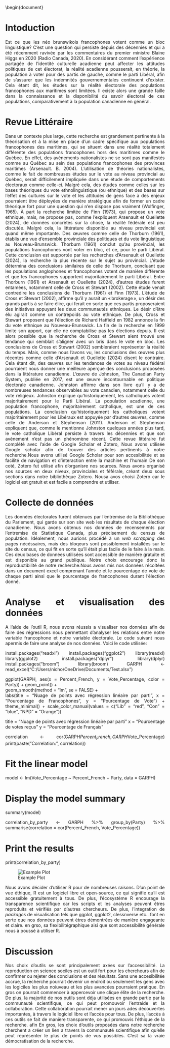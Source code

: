\documentclass[12pt]{article}

\usepackage{graphicx} % Required for inserting images
\usepackage[utf8]{inputenc}
\usepackage{times}
\usepackage{fvextra}
\usepackage[style=apa,url=false,isbn=false,doi=false,backend=biber,language=french,autolang=other]{biblatex}
\usepackage{csquotes}
\usepackage{booktabs}
\usepackage{multirow}
\usepackage[letterpaper, margin=2.5cm]{geometry}
\usepackage[main=french,english]{babel}
\usepackage[toc,page]{appendix}
\usepackage[T1]{fontenc}
\usepackage{lmodern}
\usepackage{xcolor}
\usepackage{subcaption}
\usepackage{listings}
\usepackage{microtype}

\linespread{1.5}

\addbibresource{rc3.bib}
\AtEveryBibitem{\clearfield{annotation}\clearfield{eprint}\clearfield{eprinttype}\clearfield{eprintclass}\clearfield{note}}
\DefineBibliographyExtras{french}{\restorecommand\mkbibnamefamily}
\begin{document}

\setlength{\emergencystretch}{3em}

\begin{titlepage}
  \newpage{}
  \let\footnotesize\small{}
  \let\footnoterule\relax{}
  \let\footnote\thanks{}

  \baselineskip=1.4\baselineskip{}

  \begin{center}
    \setcounter{page}{1}
    \includegraphics[height=20mm,keepaspectratio=true]{ul_p.pdf}
    \vfil{}
    {\fontsize{17.28}{14}\selectfont \textbf{Projet de Session}}
    \vfil{}
    \textbf{Nicholas Gaudet} \\
    537 284 355
    \vfil{}
    Outils Numériques de Recherche \\ POL-6078
    \vfil{}
    Présenté à:\\
    \textbf{ Adrien Cloutier } \\
    \vfil{}
    Département de science politique \\Faculté des sciences sociales \\Université Laval
    \vfil{}
    \vfil{}
    Québec, Canada \\
    \vfil{}
    \copyright{} Alexandre Bouillon, \today{}
  \end{center}
\end{titlepage}

::: {style="text-align: justify;"}
# Intoduction

Est ce que les néo brunswikois francophones votent comme un bloc linguistique? C'est une question qui persiste depuis des décennies et qui a été récemment ravivée par les commentaires du premier ministre Blaine Higgs en 2020 (Radio Canada, 2020). En considérant comment l’expérience partagée de l’identité culturelle acadienne peut affecter les attitudes politiques de cet électorat, la réalité acadienne pousserait, en théorie, la population à voter pour des partis de gauche, comme le parti Libéral, afin de s’assurer que les indemnités gouvernementales continuent d’exister. Cela étant dit, les études sur la réalité électorale des populations francophones aux maritimes sont limitées. Il existe alors une grande faille dans la connaissance et la disponibilité du savoir électoral de ces populations, comparativement à la population canadienne en général.

# Revue Littéraire

Dans un contexte plus large, cette recherche est grandement pertinente à la théorisation et à la mise en place d’un cadre spécifique aux populations francophones des maritimes, qui se situent dans une réalité totalement différente des populations francophones hors des maritimes comme le Québec. En effet, des avènements nationalistes ne se sont pas manifestés comme au Québec au sein des populations francophones des provinces maritimes (Arsenault. B. 2004). L’utilisation de théories nationalistes, comme le fait de nombreuses études sur le vote au niveau provincial au Québec, serait difficilement impliquée dans une étude de comportements électoraux comme celle-ci. Malgré cela, des études comme celles sur les bases théoriques du vote ethnolinguistique (ou ethnique) et des bases sur l’effet des cultures sur le vote et les attitudes de gens face à des enjeux pourraient être déployées de manière stratégique afin de former un cadre théorique fort pour une question qui n’en dispose pas vraiment (Wolfinger, 1965). À part la recherche limitée de Finn (1973), qui propose un vote ethnique, mais, ne propose pas, comme l’expliquent Arsenault et Ouellette (2024), de données concrètes sur la chose, la réalité fédérale est peu discutée. Malgré cela, la littérature disponible au niveau provincial est quand même importante. Des œuvres comme celle de Thorburn (1961), établis une vue d’ensemble provinciale des politiques et du vote linguistique au Nouveau-Brunswick. Thorburn (1961) conclut qu’au provincial, les populations francophones vont voter en bloc, et ce, pour le parti Libéral. Cette conclusion est supportée par les recherches d’Arsenault et Ouellette (2024), la recherche la plus récente sur le sujet au provincial. L’étude détermina des conclusions similaires de celle de Thorburn, concluant que les populations anglophones et francophones votent de manière différente et que les francophones supportent majoritairement le parti Libéral. Entre Thorburn (1961) et Arsenault et Ouellette (2024), d’autres études furent entamées, notamment celle de Cross et Stewart (2002). Cette étude venait contredire les conclusions de Thorburn (1961) et Finn (1973). L’étude de Cross et Stewart (2002), affirme qu’il y aurait un « brokerage », un désir des grands partis à se faire élire, qui ferait en sorte que ces partis proposeraient des initiatives appuyant les deux communautés ethniques. Le désir d’être élu agirait comme un contrepoids au vote ethnique. De plus, Cross et Stewart proposent que l’élection de Richard Hatfield en 1982 annonce la fin du vote ethnique au Nouveau-Brunswick. La fin de la recherche en 1999 limite son apport, car elle ne comptabilise pas les élections depuis. Il est alors possible que la recherche de Cross et Stewart aient trouvé une tendance qui semblait s’aligner avec un bris dans le vote en bloc. Les conclusions de Cross et Stewart (2002) sembleraient représenter la réalité du temps. Mais, comme nous l’avons vu, les conclusions des œuvres plus récentes comme celle d’Arsenault et Ouellette (2024) disent le contraire. Cela étant dit, des œuvres sur les tendances de votes au niveau fédéral pourraient nous donner une meilleure aperçue des conclusions proposées dans la littérature canadienne. L’œuvre de Johnston, The Canadian Party System, publiée en 2017, est une œuvre incontournable en politique électorale canadienne. Johnston affirme dans son livre qu’il y a de nombreuses tendances observables au vote canadien, notamment celle du vote religieux. Johnston explique qu’historiquement, les catholiques votent majoritairement pour le Parti Libéral. La population acadienne, une population francophone, majoritairement catholique, est une de ces populations. La conclusion qu’historiquement les catholiques votent majoritairement pour les Libéraux est appuyée par d’autres œuvres, comme celle de Anderson et Stephenson (2011). Anderson et Stephenson expliquent que, comme le mentionne Johnston quelques années plus tard, le vote catholique Libéral persiste à travers les décennies et que son avènement n’est pas un phénomène récent. Cette revue littéraire fut complété avec l'aide de Google Scholar et Zotero, Nous avons utilisée Google scholar afin de trouver des articles pertinents à notre recherche.Nous avons utilisé Google Scholar pour son accesibilitée et sa facilité de navigation et d'interaction entre la machine et l'humain De son coté, Zotero fut utilisé afin d'organisre nos sources. Nous avons organisé nos sources en deux niveux, provinciales et féférale, créant deux sous sections dans notre bibliothèque Zotero. Nousa avos choisi Zotero car le logiciel est gratuit et est facile a comprendre et utiliser.

# Collecte de données

Les données électorales furent obtenues par l’entremise de la Bibliothèque du Parlement, qui garde sur son site web les résultats de chaque élection canadienne. Nous avons obtenus nos données de recensements par l'entremise de Statistique Canada, plus précisement du census de population. Idéalement, nous aurions procédé à un *web scrapping* des pages nécéssaires, mais des bloqeurs sont possiblement installées sur le site du census, ce qui fit en sorte qu'il était plus facile de le faire à la main. Ces deux bases de données utilisées sont accessible de manière gratuite et est disponible au grand publique. Notre choix encourage donc la reproductibilité de notre recherche.Nous avons mis nos données récoltées dans un document excel comprenant l'année et le pourcentage de vote de chaque parti ainsi que le pourcentage de francophones durant l'élection donné.

# Analyse et visualisation des données

A l'aide de l'outil R, nous avons réussis a visualiser nos données afin de faire des régressions nous permettant d'analyser les relations entre notre variable francophone et notre variable électorale. Le code suivant nous apermis de faire une analyse de nos données. Voici le code utilisée:

install.packages("readxl") install.packages("ggplot2") library(readxl) library(ggplot2) install.packages("dplyr") library(dplyr) install.packages("broom") library(broom) GARPH \<- read_excel("C:/Users/nicho/OneDrive/Documents/Test.xlsx")

ggplot(GARPH, aes(x = Percent_French, y = Vote_Percentage, color = Party)) + geom_point() +\
geom_smooth(method = "lm", se = FALSE) +\
labs(title = "Nuage de points avec régression linéaire par parti", x = "Pourcentage de Francophones", y = "Pourcentage de Vote") + theme_minimal() + scale_color_manual(values = c("Lib" = "red", "Con" = "blue", "NPD" = "Orange"))

title = "Nuage de points avec régression linéaire par parti" x = "Pourcentage de votes reçus" y = "Pourcentage de Français"

correlation \<- cor(GARPH$Percent_French, GARPH$Vote_Percentage) print(paste("Correlation:", correlation))

# Fit the linear model

model \<- lm(Vote_Percentage \~ Percent_French + Party, data = GARPH)

# Display the model summary

summary(model)

correlation_by_party \<- GARPH %\>% group_by(Party) %\>% summarise(correlation = cor(Percent_French, Vote_Percentage))

# Print the results

print(correlation_by_party)

![Example Plot]("C:/Users/nicho/Dropbox/GitHub/NicholasGaudet.github.io/NicholasGaudet.github.io/cv/Graphique_2021.png")

Nous avons décider d'utiliser R pour de nombreuses raisons. D'un point de vue éthique, R est un logiciel libre et open-source, ce qui signifie qu'il est accessible gratuitement à tous. De plus, l'écosystème R encourage la transparence scientifique car les scripts et les analyses peuvent êtres reproduits et vérifiés par d'autres chercheurs. De plus, l'integration de *packages* de visualisation tels que ggplot, ggplot2, clessnverse etc.. font en sorte que nos données peuvent ètres démontrées de manière engageante et claire. en grso, sa flexibilitégraphique aisi que sont accessibilité générale nous à poussé à utiliser R.


# Discussion

Nos choix d'outils se sont principalement axées sur l'accessibilité. La reproduction en science sociles est un outil fort pour les chercheurs afin de confirmer ou rejeter des conclusions et des résultats. Sans une accesibilitée accrue, la recherche pourrait devenir un endroit ou seulement les gens avec les logiciles les plus noiuveau et les plus avancées pourraient pratique. En gros on pourrait commencer à appercevoir une clique élite de la recherche. De plus, la majorité de nos outils sont déja utilisées en grande partie par la communauté scientifique, ce qui peut promouvoir l'entraide et la collaboration. Cette collaboration pourrait mener un jours ades découvertes importantes, à travers le logiciel libre et l'accès pour tous. De plus, l'accès à ces outils se fait de manière transparente, ce qui promouvis l'éthique de la recherche. afin  En gros, les choix d'outils proposées dans notre recherche cherchent a créer un lien a travers la communauté scientifique afin qu'elle peut représenter le plus de points de vus possibles. C'est sa la vraie démocratisation de la recherche. 
















:::
